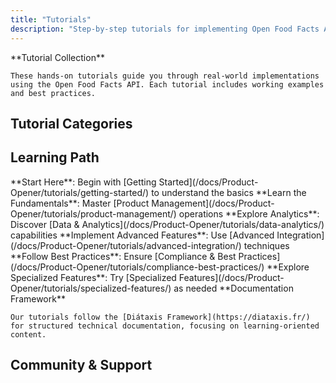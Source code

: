 ```yaml
---
title: "Tutorials"
description: "Step-by-step tutorials for implementing Open Food Facts API features, from basic product retrieval to advanced data analytics and integrations."
---
```



<Callout type="info">
    **Tutorial Collection**

    These hands-on tutorials guide you through real-world implementations using the Open Food Facts API. Each tutorial includes working examples and best practices.

</Callout>

<Card
  href="/docs/Product-Opener/dev/index"
  title="Need Developer Setup?"
  description="For development environment setup, see Developer Guide"
/>

## Tutorial Categories

<Cards>
  <Card
    href="/docs/Product-Opener/tutorials/getting-started/"
    title="Getting Started"
    description="Introduction and foundational tutorials for beginners"
  />
  <Card
    href="/docs/Product-Opener/tutorials/product-management/"
    title="Product Management"
    description="Adding, editing, and managing product data in Open Food Facts"
  />
  <Card
    href="/docs/Product-Opener/tutorials/data-analytics/"
    title="Data & Analytics"
    description="Working with nutrition scores, data analysis, and product comparisons"
  />
  <Card
    href="/docs/Product-Opener/tutorials/advanced-integration/"
    title="Advanced Integration"
    description="Advanced API usage, caching, facets, and complex integrations"
  />
  <Card
    href="/docs/Product-Opener/tutorials/compliance-best-practices/"
    title="Compliance & Best Practices"
    description="Legal compliance, quality controls, and best practices for data contributions"
  />
  <Card
    href="/docs/Product-Opener/tutorials/specialized-features/"
    title="Specialized Features"
    description="Folksonomy engine, product prices, and other specialized functionality"
  />
</Cards>

## Learning Path

<Steps>
  <Step>
    **Start Here**: Begin with [Getting Started](/docs/Product-Opener/tutorials/getting-started/) to understand
    the basics
  </Step>
  <Step>
    **Learn the Fundamentals**: Master [Product Management](/docs/Product-Opener/tutorials/product-management/)
    operations
  </Step>
  <Step>
    **Explore Analytics**: Discover [Data & Analytics](/docs/Product-Opener/tutorials/data-analytics/)
    capabilities
  </Step>
  <Step>
    **Implement Advanced Features**: Use [Advanced
    Integration](/docs/Product-Opener/tutorials/advanced-integration/) techniques
  </Step>
  <Step>
    **Follow Best Practices**: Ensure [Compliance & Best
    Practices](/docs/Product-Opener/tutorials/compliance-best-practices/)
  </Step>
  <Step>
    **Explore Specialized Features**: Try [Specialized
    Features](/docs/Product-Opener/tutorials/specialized-features/) as needed
  </Step>
</Steps>

<Callout type="info">
    **Documentation Framework**

    Our tutorials follow the [Diátaxis Framework](https://diataxis.fr/) for structured technical documentation, focusing on learning-oriented content.

</Callout>

## Community & Support

<Cards>
  <Card
    href="/docs/Product-Opener/tutorials/getting-started/get-in-touch-with-openfoodfacts"
    title="Get in Touch"
    description="Connect with the Open Food Facts community"
  />
  <Card
    href="/docs/Product-Opener/tutorials/compliance-best-practices/reporting-issues-with-nutripatrol"
    title="Report Issues"
    description="How to report data quality issues"
  />
</Cards>
